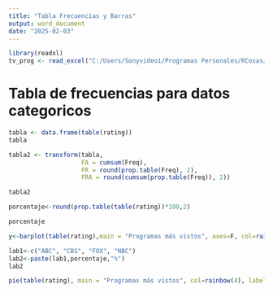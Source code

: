 ```yaml
---
title: "Tabla Frecuencias y Barras"
output: word_document
date: "2025-02-03"
---
```

```r
library(readxl)
tv_prog <- read_excel("C:/Users/Sonyvideo1/Programas Personales/RCosas/clase_est_descriptiva/2_tabla_frecuencias_y_diag_barras/rating _Diagrama de barras y circular_.xlsx")
```

# Tabla de frecuencias para datos categoricos

```r
tabla <- data.frame(table(rating))
tabla
```

```r
tabla2 <- transform(tabla, 
                    FA = cumsum(Freq), 
                    FR = round(prop.table(Freq), 2), 
                    FRA = round(cumsum(prop.table(Freq)), 2))

tabla2
```

```r
porcentaje<-round(prop.table(table(rating))*100,2)

porcentaje
```
```r
y<-barplot(table(rating),main = "Programas más vistos", axes=F, col=rainbow(4))
```
```r
lab1<-c("ABC", "CBS", "FOX", "NBC")
lab2<-paste(lab1,porcentaje,"%")
lab2
```
```r
pie(table(rating), main = "Programas más vistos", col=rainbow(4), labels=lab2)
```

